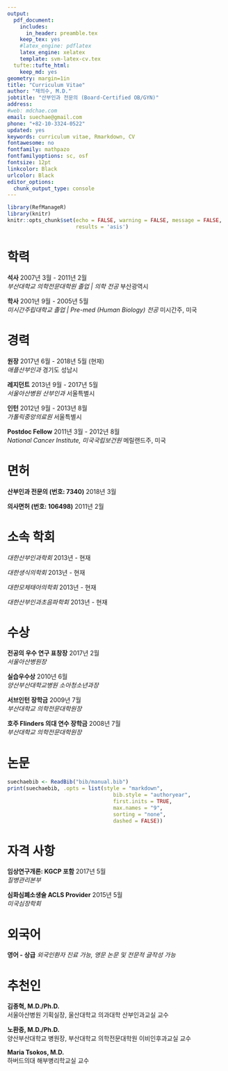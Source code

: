 ```yaml
---
output: 
  pdf_document:
    includes:
      in_header: preamble.tex
    keep_tex: yes
    #latex_engine: pdflatex
    latex_engine: xelatex
    template: svm-latex-cv.tex
  tufte::tufte_html:
    keep_md: yes
geometry: margin=1in
title: "Curriculum Vitae"
author: "채의수, M.D."
jobtitle: "산부인과 전문의 (Board-Certified OB/GYN)"
address: 
#web: mdchae.com
email: suechae@gmail.com
phone: "+82-10-3324-0522"
updated: yes
keywords: curriculum vitae, Rmarkdown, CV
fontawesome: no
fontfamily: mathpazo
fontfamilyoptions: sc, osf
fontsize: 12pt
linkcolor: Black
urlcolor: Black
editor_options: 
  chunk_output_type: console
---
```


```r
library(RefManageR)
library(knitr)
knitr::opts_chunk$set(echo = FALSE, warning = FALSE, message = FALSE,
                      results = 'asis')
```

# 학력

**석사** \hfill 2007년 3월 - 2011년 2월   
_부산대학교 의학전문대학원 졸업 | 의학 전공_ \hfill 부산광역시

**학사** \hfill 2001년 9월 - 2005년 5월  
_미시간주립대학교 졸업 | Pre-med (Human Biology) 전공_ \hfill 미시간주, 미국

# 경력

**원장** \hfill 2017년 6월 - 2018년 5월 (현재)   
_애플산부인과_ \hfill 경기도 성남시

**레지던트** \hfill 2013년 9월 - 2017년 5월   
_서울아산병원 산부인과_ \hfill 서울특별시

**인턴** \hfill 2012년 9월 - 2013년 8월   
_가톨릭중앙의료원_ \hfill 서울특별시

**Postdoc Fellow** \hfill 2011년 3월 - 2012년 8월   
_National Cancer Institute, 미국국립보건원_ \hfill 메릴랜드주, 미국

# 면허

**산부인과 전문의 (번호: 7340)** \hfill 2018년 3월

**의사면허 (번호: 106498)** \hfill 2011년 2월

# 소속 학회

_대한산부인과학회_ \hfill 2013년 - 현재

_대한생식의학회_ \hfill 2013년 - 현재

_대한모체태아의학회_ \hfill 2013년 - 현재

_대한산부인과초음파학회_ \hfill 2013년 - 현재

\pagebreak

# 수상

**전공의 우수 연구 표창장** \hfill 2017년 2월   
_서울아산병원장_

**실습우수상** \hfill 2010년 6월   
_양산부산대학교병원 소아청소년과장_

**서브인턴 장학금** \hfill 2009년 7월   
_부산대학교 의학전문대학원장_

**호주 Flinders 의대 연수 장학금** \hfill 2008년 7월   
_부산대학교 의학전문대학원장_

# 논문

```r
suechaebib <- ReadBib("bib/manual.bib")
print(suechaebib, .opts = list(style = "markdown", 
                                  bib.style = "authoryear", 
                                  first.inits = TRUE,
                                  max.names = "9",
                                  sorting = "none",
                                  dashed = FALSE))
```

# 자격 사항 

**임상연구개론: KGCP 포함** \hfill 2017년 5월   
_질병관리본부_

**심화심폐소생술 ACLS Provider** \hfill 2015년 5월   
_미국심장학회_

# 외국어

**영어 - 상급**
_외국인환자 진료 가능, 영문 논문 및 전문적 글작성 가능_

\pagebreak

# 추천인

**김종혁, M.D./Ph.D.**   
서울아산병원 기획실장, 울산대학교 의과대학 산부인과교실 교수

**노환중, M.D./Ph.D.**   
양산부산대학교 병원장, 부산대학교 의학전문대학원 이비인후과교실 교수

**Maria Tsokos, M.D.**   
하버드의대 해부병리학교실 교수 

